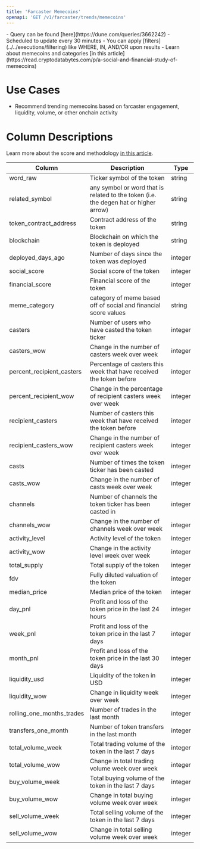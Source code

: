 ```yaml
---
title: 'Farcaster Memecoins'
openapi: 'GET /v1/farcaster/trends/memecoins'
---
```


<Note>
- Query can be found [here](https://dune.com/queries/3662242)
- Scheduled to update every 30 minutes
- You can apply [filters](../../executions/filtering) like WHERE, IN, AND/OR upon results
- Learn about memecoins and categories [in this article](https://read.cryptodatabytes.com/p/a-social-and-financial-study-of-memecoins)
</Note>

# Use Cases

- Recommend trending memecoins based on farcaster engagement, liquidity, volume, or other onchain activity

# Column Descriptions

Learn more about the score and methodology [in this article](https://read.cryptodatabytes.com/p/a-social-and-financial-study-of-memecoins).

| Column                | Description                                                           | Type    |
| --------------------- | --------------------------------------------------------------------- | ------- |
| word_raw              | Ticker symbol of the token                                            | string  |
| related_symbol        | any symbol or word that is related to the token (i.e. the degen hat or higher arrow)  | string  |
| token_contract_address| Contract address of the token                                          | string  |
| blockchain            | Blockchain on which the token is deployed                             | string  |
| deployed_days_ago     | Number of days since the token was deployed                           | integer |
| social_score          | Social score of the token                                             | integer |
| financial_score       | Financial score of the token                                          | integer |
| meme_category            | category of meme based off of social and financial score values           | string  |
| casters               | Number of users who have casted the token ticker                            | integer |
| casters_wow           | Change in the number of casters week over week                        | integer |
| percent_recipient_casters | Percentage of casters this week that have received the token before | integer |
| percent_recipient_wow | Change in the percentage of recipient casters week over week           | integer |
| recipient_casters     | Number of casters this week that have received the token before        | integer |
| recipient_casters_wow | Change in the number of recipient casters week over week               | integer |
| casts                 | Number of times the token ticker has been casted                             | integer |
| casts_wow             | Change in the number of casts week over week                           | integer |
| channels              | Number of channels the token ticker has been casted in                         | integer |
| channels_wow          | Change in the number of channels week over week                        | integer |
| activity_level        | Activity level of the token                                           | integer |
| activity_wow          | Change in the activity level week over week                           | integer |
| total_supply          | Total supply of the token                                              | integer |
| fdv                   | Fully diluted valuation of the token                                   | integer |
| median_price          | Median price of the token                                              | integer |
| day_pnl               | Profit and loss of the token price in the last 24 hours                      | integer |
| week_pnl              | Profit and loss of the token price in the last 7 days                        | integer |
| month_pnl             | Profit and loss of the token price in the last 30 days                       | integer |
| liquidity_usd         | Liquidity of the token in USD                                          | integer |
| liquidity_wow         | Change in liquidity week over week                                     | integer |
| rolling_one_months_trades | Number of trades in the last month                                  | integer |
| transfers_one_month   | Number of token transfers in the last month                            | integer |
| total_volume_week     | Total trading volume of the token in the last 7 days                   | integer |
| total_volume_wow      | Change in total trading volume week over week                          | integer |
| buy_volume_week       | Total buying volume of the token in the last 7 days                    | integer |
| buy_volume_wow        | Change in total buying volume week over week                           | integer |
| sell_volume_week      | Total selling volume of the token in the last 7 days                   | integer |
| sell_volume_wow       | Change in total selling volume week over week                          | integer |
